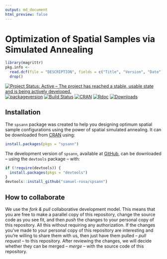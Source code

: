 ```yaml
---
output: md_document
html_preview: false
---
```


<!-- Generated by knitr: do not edit by hand. Please edit the content in README.Rmd -->

# Optimization of Spatial Samples via Simulated Annealing

```r
library(magrittr)
pkg.info <- 
  read.dcf(file = "DESCRIPTION", fields = c("Title", "Version", "Date")) %>% 
  drop()
```

[![Project Status: Active – The project has reached a stable, usable state and is being actively developed.](https://www.repostatus.org/badges/latest/active.svg)](http://www.repostatus.org/#active)
[![packageversion](https://img.shields.io/badge/devel%20version-`r pkg.info["Version"]`-firebrick.svg?style=flat-square)](commits/master)
[![Build Status](https://travis-ci.org/samuel-rosa/spsann.svg?branch=master)](https://travis-ci.org/samuel-rosa/spsann)
[![CRAN](https://www.r-pkg.org/badges/version/spsann)](https://cran.r-project.org/package=spsann)
[![Rdoc](https://www.rdocumentation.org/badges/version/spsann)](http://www.rdocumentation.org/packages/spsann)
[![Downloads](https://cranlogs.r-pkg.org/badges/spsann?color=brightgreen)](http://www.r-pkg.org/pkg/spsann)

## Installation

The `spsann` package was created to help you designing optimum spatial sample configurations using the power of spatial simulated annealing. It can be downloaded from [CRAN][cran] using:

```R
install.packages(pkgs = "spsann")
```

The development version of `spsann`, available at [GitHub][github], can be downloaded -- using the `devtools` package -- with:

[cran]: https://CRAN.R-project.org/package=spsann
[github]: https://github.com/samuel-rosa/spsann

```R
if (!require(devtools)) {
  install.packages(pkgs = "devtools")
}
devtools::install_github("samuel-rosa/spsann")
```

## How to collaborate

We use the *fork & pull* collaborative development model. This means that you are free to make a parallel copy of this repository, change the source code as you see fit, and then *push* the changes to your personal copy of this repository. All this without requiring any authorization. If the changes you've made to your personal copy of this repository are interesting and you're willing to share them with us, then just have them pulled -- *pull request* -- to this repository. After reviewing the changes, we will decide whether they can be merged -- *merge* -- with the source code of this repository.

